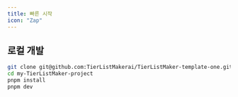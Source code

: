 ```yaml
---
title: 빠른 시작
icon: "Zap"
---
```


## 로컬 개발

```bash
git clone git@github.com:TierListMakerai/TierListMaker-template-one.git my-TierListMaker-project
cd my-TierListMaker-project
pnpm install
pnpm dev
```

